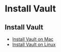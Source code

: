 # Install Vault

## Install Vault

- [Install Vault on Mac](/install_vault_on_mac)
- [Install Vault on Linux](/install_vault_on_linux)
